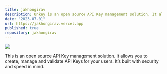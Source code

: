 ```yaml
---
title: jakhongirav
description: Unkey is an open source API Key management solution. It allows you to create, manage and validate API Keys for your users. It’s built with security and speed in mind.
date: "2023-07-01"
url: https://jakhongirav.vercel.app
published: true
repository: jakhongirav
---
```


[![](https://unkey.dev/images/landing/app.png)](https://jakhongirav.vercel.app)

This is an open source API Key management solution. It allows you to create, manage and validate API Keys for your users. It’s built with security and speed in mind.
